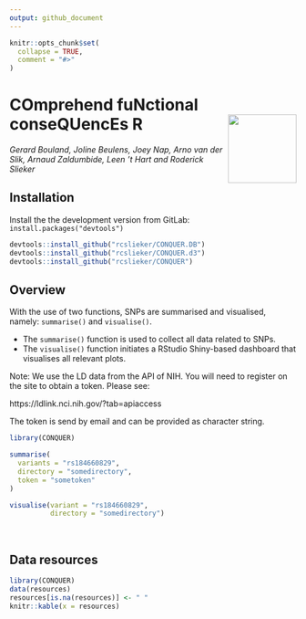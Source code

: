 ```yaml
---
output: github_document
---
```


<!-- README.md is generated from README.Rmd. Please edit that file -->

```r
knitr::opts_chunk$set(
  collapse = TRUE,
  comment = "#>"
)
```

# COmprehend fuNctional conseQUencEs R <img src="inst/logo/CONQUER.png" align="right" width="120" />

*Gerard Bouland, Joline Beulens, Joey Nap, Arno van der Slik, Arnaud Zaldumbide, Leen ’t Hart and Roderick Slieker*

## Installation

Install the the development version from GitLab:  
`install.packages("devtools")`

```r
devtools::install_github("rcslieker/CONQUER.DB")
devtools::install_github("rcslieker/CONQUER.d3")
devtools::install_github("rcslieker/CONQUER")
```


## Overview 

With the use of two functions, SNPs are summarised and visualised, namely: `summarise()` and `visualise()`.

* The `summarise()` function is used to collect all data related to SNPs. 
* The `visualise()` function initiates a RStudio Shiny-based dashboard that visualises all relevant plots. 

Note: We use the LD data from the API of NIH. You will need to register on the site to obtain a token. Please see: 

https://ldlink.nci.nih.gov/?tab=apiaccess

The token is send by email and can be provided as character string. 

```r
library(CONQUER)

summarise(
  variants = "rs184660829",
  directory = "somedirectory",
  token = "sometoken"
)
```

```r
visualise(variant = "rs184660829", 
          directory = "somedirectory")
```

&nbsp;
&nbsp;
&nbsp;
&nbsp;

## Data resources

```r
library(CONQUER)
data(resources)
resources[is.na(resources)] <- " "
knitr::kable(x = resources)
```
